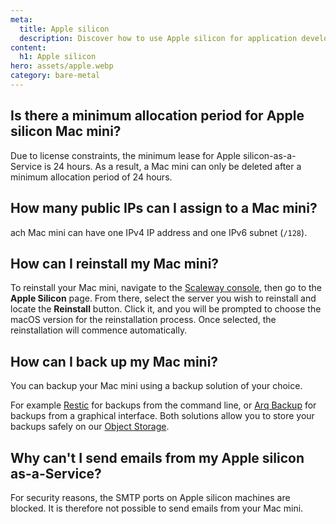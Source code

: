 ```yaml
---
meta:
  title: Apple silicon
  description: Discover how to use Apple silicon for application development.
content:
  h1: Apple silicon 
hero: assets/apple.webp
category: bare-metal
---
```


## Is there a minimum allocation period for Apple silicon Mac mini?
Due to license constraints, the minimum lease for Apple silicon-as-a-Service is 24 hours.
As a result, a Mac mini can only be deleted after a minimum allocation period of 24 hours.

## How many public IPs can I assign to a Mac mini?
ach Mac mini can have one IPv4 IP address and one IPv6 subnet (`/128`).

## How can I reinstall my Mac mini?
To reinstall your Mac mini, navigate to the [Scaleway console](https://console.scaleway.com/), then go to the **Apple Silicon** page. 
From there, select the server you wish to reinstall and locate the **Reinstall** button.
Click it, and you will be prompted to choose the macOS version for the reinstallation process.
Once selected, the reinstallation will commence automatically.

## How can I back up my Mac mini?
You can backup your Mac mini using a backup solution of your choice.

For example [Restic](/tutorials/restic-s3-backup/) for backups from the command line, or [Arq Backup](/tutorials/arqbackup-pc-mac/) for backups from a graphical interface. Both solutions allow you to store your backups safely on our [Object Storage](/storage/object/quickstart/).

## Why can't I send emails from my Apple silicon as-a-Service?
For security reasons, the SMTP ports on Apple silicon machines are blocked. It is therefore not possible to send emails from your Mac mini.